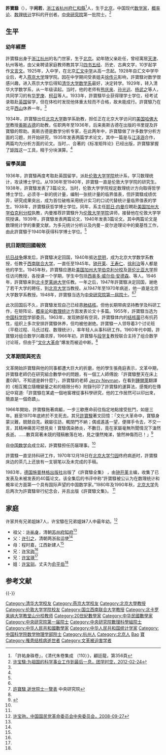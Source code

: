 {{noteTA
|G1 = 教育與研究
}}
{{Infobox scientist
|name = 許寶騄<br>P. L. Hsu
|image = 許寶騄.jpg
|image_size =
|caption = 
|birth_date = {{Birth date|1910|09|1|mf=y}}
|birth_place = {{QING}}[[北京|北京]]
|death_date = {{death date and age|1970|12|18|1910|09|1|mf=y}}
|death_place =  {{CHN}}[[北京市|北京市]]
|nationality = {{PRC}}
|field = [[数学|数学]]
|work_institutions = [[北京大学数学系|北京大学数学系]]
|doctoral_advisors = [[埃贡·皮尔逊|埃贡·皮尔逊]]<br>[[耶日·内曼|耶日·内曼]]<ref>Chen, D., & Olkin, I. (2012). Pao-Lu Hsu (Xu, Bao-lu): The Grandparent of Probability and Statistics in China. Statistical Science, 27(3), 434–445.</ref>
|doctoral_students = [[方开泰|方开泰]]
}}

'''許寶騄'''（{{bd|1910年|9月1日|1970年|12月18日|catIdx=X许}}），字'''闲若'''，[[浙江省|浙江省]][[杭州府|杭州府]][[仁和縣|仁和縣]]<ref>「許祐身硃卷」，《清代朱卷集成 （110）》，顧廷龍，第356頁</ref>人，生于[[北京|北京]]，中国现代[[数学家|数学家]]，[[概率论|概率论]]、[[数理统计|数理统计]]学科的开创者。[[中央研究院|中央研究院]]第一批院士。<ref name="txsk">[http://youth.gdufs.edu.cn/youth/a/tashanzhishi/20120224/77744.html 许宝騄:为祖国的科学事业工作到最后一息，团学时空，2012-02-24]{{dead link|date=2018年4月 |bot=InternetArchiveBot |fix-attempted=yes }}</ref>

==生平==
===幼年經歷===
許寶騄出身于[[浙江|浙江]][[杭州|杭州]]的名门世家，生于[[北京|北京]]。幼年随父亲赴任，曾经寓居[[天津|天津]]、杭州等地，由父亲聘请家庭教师教其学习[[四书五经|四书五经]]、历史、古典文学，10岁起学作[[文言文|文言文]]。1925年，入中学，在北京[[汇文中学|汇文中学]]从高一念起。1928年自汇文中学毕业后，考入[[燕京大学|燕京大学]]理学院。因在中学期间受表姐夫[[徐传元|徐传元]]影响，許寶騄对数学很感兴趣，进入燕京大学后得知[[清华大学数学系|清华大学数学系]]最好，决定转学。1929年，转入清华大学数学系，从一年级读起。当时，他的老师有[[熊庆来|熊庆来]]、[[孙光远|孙光远]]、[[杨武之|杨武之]]等人，共同学习的有[[华罗庚|华罗庚]]、[[柯召|柯召]]等人。1933年，許寶騄毕业获得理学士学位，经考试录取赴[[英国|英国]]留学，但在体检时发现他体重太轻而不合格，故未能成行。許寶騄乃在北平[[西山_(北京)|西山]]休养一年。<ref name=txsk/>

1934年，許寶騄出任[[北京大学|北京大学]]数学系助教，担任正在北京大学访问的[[美国|美国]][[哈佛大学|哈佛大学]]教授[[威廉·佛格·奧斯古德|奥斯古德]]的助教，任职两年至1936年，后来奥斯古德在出版的书里提及許寶騄的帮助。奥斯古德是数学分析专家，在此两年中，許寶騄做了许多数学分析方面的习题，并开始研究，1935年发表两篇学术论文，其中一篇是与[[江泽涵|江泽涵]]合作，两篇均为分析方面的论文。当时，{{link-en|Herbert Turnbull}}、{{link-en|阿蒂肯|Alexander Aitken}}合著的《标准矩阵论》已经出版，許寶騄掌握了[[矩阵|矩阵]]这一工具，精于分块演算。<ref name=txsk/>
===留學英國===
1936年，許寶騄再度考取赴英国留学，派赴[[伦敦大学学院|伦敦大学学院]]统计系，学习数理统计，攻读博士学位。从1936年至1940年，許寶騄一直是伦敦大学学院的研究生。1938年，許寶騄发表了3篇论文。当时，伦敦大学学院规定数理统计方向取得哲学博士学位，必须寻一新的统计量，编制一张统计量的临界值表，但許寶騄成绩优异，研究成果突出，成为首位破格采用统计实习的口试代替统计量临界值表的学生。1938年，許寶騄获哲学博士学位。同年，系主任[[耶日·内曼|耶日·内曼]]应聘赴[[美国|美国]][[加州大学伯克利分校|加州大学伯克利分校]]执教，内曼推荐許寶騄升为[[伦敦大学学院|伦敦大学学院]]讲师，接替他在伦敦大学学院授课。1939年，許寶騄发表两篇论文，1940年发表3篇论文。其中两篇论文是数理统计学的重要文献，为多元统计分析以及内曼－皮尔逊理论中的奠基性工作，由此許寶騄于1940年获得科学博士学位。<ref name=txsk/>
===抗日期間回國報效===
[[抗日战争|抗日战争]]爆发后，許寶騄决定回国，1940年抵达[[昆明|昆明]]，成为北京大学数学系教授，任教于[[西南联合大学|西南联合大学]]，一直任至1945年。[[钟开莱|钟开莱]]、[[王寿仁|王寿仁]]、[[徐利治|徐利治]]等人都是他的学生。1945年秋，許寶騄应邀赴[[美国|美国]][[加州大学伯克利分校|加州大学伯克利分校]]及[[哥伦比亚大学|哥伦比亚大学]]担任访问教授，各授课一个学期，学生中包括[[西奥多·威尔伯·安德森|西奥多·威尔伯·安德森]]、{{link-en|Erich Leo Lehmann}}等人。1946年，許寶騄来到[[北卡罗莱纳大学|北卡罗莱纳大学]]任教。一年之后，1947年許寶騄决定回国，谢绝了若干大学的聘任，到[[北京大学|北京大学]]当教授。从1947年至1970年病逝，他一直是北京大学数学系教授。1948年，許寶騄当选为[[中央研究院|中央研究院]][[中央研究院第一屆院士|第一屆院士]]。<ref name=txsk/><ref>[https://academicians.sinica.edu.tw/index.php?func=1-D 許寶騄 逝世院士一覽表] {{Wayback|url=https://academicians.sinica.edu.tw/index.php?func=1-D |date=20161102125806 }} 中央研究院</ref>

此次回国后不久，許寶騄发现自己已经患[[肺结核|肺结核]]。但他长期带病坚持教学及科研工作，在矩阵论、[[概率论|概率论]]和[[数理统计|数理统计]]方面发表论文十多篇。1955年，許寶騄当选为[[中国科学院|中国科学院]]学部委员。1963年，发现肺部有空洞，許寶騄体内的[[结核菌|结核菌]]已有抗药性，组织上多次安排許寶騄休养，但均被他谢绝。許寶騄一人领导着3个讨论班（平稳过程、马氏过程、数理统计），率年轻人从事科研工作。1960年代中期，許寶騄对组合数学兴趣浓厚，1966年初，許寶騄与[[段学复|段学复]]教授联合主持了组合数学讨论班，但由于“[[文化大革命|文化大革命]]”爆发而被迫中断。<ref name=txsk/>
===文革期間與死去===
文革開始許寶騄與他的同事都遭大巨大的折磨，他的學生張堯庭表示，文革中期，許寶騄老師仍在研究組合數學中的問題，有一個工人師傅說:「許寶騄整天在床上畫0與1，不知道是幹什麼?」，許寶騄的老師 [[Jerzy_Neyman|Jerzy Neyman]]，在看到[[鍾開萊|鍾開萊]]翻譯的《相互獨立隨機變量之和的極限分布》附錄刊印了許寶騄的運算法，感慨的在傳記中寫道:「許寶騄在某處一個地窖裡從事科學研究，他的工作居然可以印出來，簡直是一個奇蹟」。

1966年開始，許寶騄拖著病軀，一步三歇應命前往指定地點接受批鬥，如是三年。捱至1970年底終於不支死去。其兄[[許寶騤|許寶騤]]著文回憶：「文化大革命中，寶騄身蒙災難，兢兢自克。親屬往訪，輒閉門不納；偶或遙遙一望，便揮手令去，不交一言，其精神痛苦可想見矣！寶騄偶染肺炎，不數日，竟在家屬毫無所聞情況下溘然長逝。……數頁寫著未競的殘稿散落在地，見之悽然掩涕，愴然神傷而已！」<ref>{{Cite web|title=许宝騄事略|url=https://www.math.pku.edu.cn/yyhncs/xbl/90znjnc/121723.htm|accessdate=2021-02-07|work=北京大学数学学院|archive-date=2021-02-14|archive-url=https://web.archive.org/web/20210214041912/https://www.math.pku.edu.cn/yyhncs/xbl/90znjnc/121723.htm|dead-url=no}}</ref>

自[[中国数学会|中国数学会]]成立起，許寶騄担任历届理事。<ref name=txsk/>

許寶騄一直坚持科研工作，1970年12月18日在[[北京大学|北京大学]][[勺园|勺园]]佟府病逝时，許寶騄床边的茶几上还放有一支钢笔以及未完成的手稿。

1983年，[[德国|德国]][[施普林格出版社|施普林格出版社]]出版了《許寶騄全集》 ，由[[钟开莱|钟开莱]]主编，收集了已发表及未被发表的40篇论文。该全集后的书评中称“許寶騄被公认为在数理统计和概率论方面第一个具有国际声望的中国数学家。”1980年及1990年秋，[[北京大学|北京大学]]先后两次为許寶騄举行纪念会，并且出版《許寶騄文集》。 <ref name=txsk/>

==家庭==
许家共有兄弟姐妹7人，许宝騄在兄弟姐妹7人中最年幼。<ref name=xubaoju>[http://www.minge.gov.cn/txt/2008-09/27/content_2496648.htm 许宝驹，中国国民党革命委员会中央委员会，2008-09-27]{{Dead link|date=2018年6月 |bot=InternetArchiveBot |fix-attempted=no }}</ref>

*祖父：[[许祐身|许祐身]]，清朝[[苏州府|苏州府]][[知府|知府]]<ref name=xubaoju/>
*父：[[许引之|许引之]]，清朝两浙盐运使<ref name=xubaoju/>
*母：程时嘉，江西新建人<ref name=xubaoju/>
*兄：[[许宝驹|许宝驹]]<ref name=xubaoju/>
*兄：[[许宝骙|许宝骙]]<ref name=xubaoju/>
*姐：[[许宝驯|许宝驯]]。丈夫为[[俞平伯|俞平伯]]<ref name=xubaoju/>

== 参考文献 ==
{{Reflist}}

{{-}}
{{中央研究院第一屆院士}}
{{中国科学院数学物理学部院士}}
{{中国数学史}}
{{Authority control}}

{{DEFAULTSORT:Xu许}}
[[Category:清华大学校友|Category:清华大学校友]]
[[Category:燕京大学校友|Category:燕京大学校友]]
[[Category:北京大學教授|Category:北京大學教授]]
[[Category:伦敦大学学院校友|Category:伦敦大学学院校友]]
[[Category:国立西南联合大学教授|Category:国立西南联合大学教授]]
[[Category:北卡罗来纳大学教堂山分校教师|Category:北卡罗来纳大学教堂山分校教师]]
[[Category:20世紀數學家|Category:20世紀數學家]]
[[Category:中华民國數學家|Category:中华民國數學家]]
[[Category:中央研究院第一届院士|Category:中央研究院第一届院士]]
[[Category:中央研究院數理科學組院士|Category:中央研究院數理科學組院士]]
[[Category:中华人民共和國數學家|Category:中华人民共和國數學家]]
[[Category:中华人民共和国统计学家|Category:中华人民共和国统计学家]]
[[Category:中国科学院数学物理学部院士|Category:中国科学院数学物理学部院士]]
[[Category:杭州人|Category:杭州人]]
[[Category:北京人|Category:北京人]]
[[Category:许姓|Bao]]
[[Category:錢塘許氏|寶]]
[[Category:罹患结核病逝世者|Category:罹患结核病逝世者]]
[[Category:文革被迫害学者|Category:文革被迫害学者]]